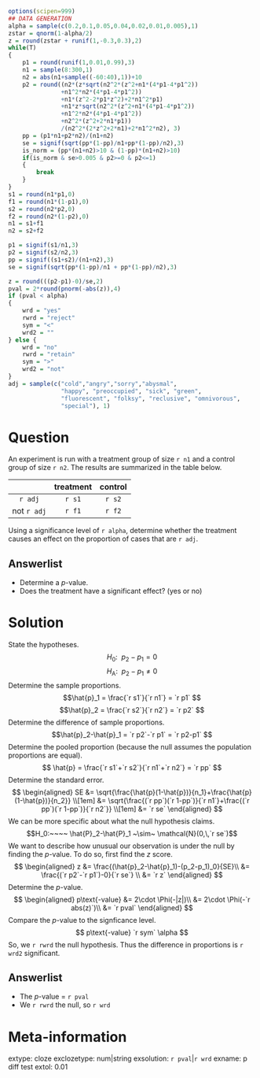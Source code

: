 ```r
options(scipen=999)
## DATA GENERATION
alpha = sample(c(0.2,0.1,0.05,0.04,0.02,0.01,0.005),1)
zstar = qnorm(1-alpha/2)
z = round(zstar + runif(1,-0.3,0.3),2)
while(T)
{
    p1 = round(runif(1,0.01,0.99),3)
    n1 = sample(8:300,1)
    n2 = abs(n1+sample((-60:40),1))+10
    p2 = round((n2*(z*sqrt(n2^2*(z^2+n1*(4*p1-4*p1^2))
               +n1^2*n2*(4*p1-4*p1^2))
               +n1*(z^2-2*p1*z^2)+2*n1^2*p1)
               +n1*z*sqrt(n2^2*(z^2+n1*(4*p1-4*p1^2))
               +n1^2*n2*(4*p1-4*p1^2))
               +n2^2*(z^2+2*n1*p1))
               /(n2^2*(2*z^2+2*n1)+2*n1^2*n2), 3)
    pp = (p1*n1+p2*n2)/(n1+n2)
    se = signif(sqrt(pp*(1-pp)/n1+pp*(1-pp)/n2),3)
    is_norm = (pp*(n1+n2)>10 & (1-pp)*(n1+n2)>10)
    if(is_norm & se>0.005 & p2>=0 & p2<=1)
    {
        break
    }
}
s1 = round(n1*p1,0)
f1 = round(n1*(1-p1),0)
s2 = round(n2*p2,0)
f2 = round(n2*(1-p2),0)
n1 = s1+f1
n2 = s2+f2

p1 = signif(s1/n1,3)
p2 = signif(s2/n2,3)
pp = signif((s1+s2)/(n1+n2),3)
se = signif(sqrt(pp*(1-pp)/n1 + pp*(1-pp)/n2),3)

z = round(((p2-p1)-0)/se,2)
pval = 2*round(pnorm(-abs(z)),4)
if (pval < alpha)
{
    wrd = "yes"
    rwrd = "reject"
    sym = "<"
    wrd2 = ""
} else {
    wrd = "no"
    rwrd = "retain"
    sym = ">"
    wrd2 = "not"
}
adj = sample(c("cold","angry","sorry","abysmal",
               "happy", "preoccupied", "sick", "green",
               "fluorescent", "folksy", "reclusive", "omnivorous",
               "special"), 1)
```


Question
========

An experiment is run with a treatment group of size `r n1` and a control group of size `r n2`. The results are summarized in the table below.

|             | treatment | control | 
|:-----------:|:---------:|:-------:|
| `r adj`     |  `r s1`   | `r s2`  |
| not `r adj` |  `r f1`   | `r f2`  |

 Using a significance level of `r alpha`, determine whether the treatment causes an effect on the proportion of cases that are `r adj`.

Answerlist
--------

* Determine a $p$-value.
* Does the treatment have a significant effect? (yes or no)


Solution
========

State the hypotheses.
$$H_0:~~ p_2-p_1 = 0 $$
$$H_\text{A}: ~~ p_2-p_1 \ne 0 $$
Determine the sample proportions.
$$\hat{p}_1 = \frac{`r s1`}{`r n1`} = `r p1` $$
$$\hat{p}_2 = \frac{`r s2`}{`r n2`} = `r p2` $$
Determine the difference of sample proportions.
$$\hat{p}_2-\hat{p}_1 = `r p2`-`r p1` = `r p2-p1` $$
Determine the pooled proportion (because the null assumes the population proportions are equal).
$$ \hat{p} = \frac{`r s1`+`r s2`}{`r n1`+`r n2`} = `r pp` $$
Determine the standard error.
$$
\begin{aligned}
SE &= \sqrt{\frac{\hat{p}(1-\hat{p})}{n_1}+\frac{\hat{p}(1-\hat{p})}{n_2}} \\[1em]
&= \sqrt{\frac{(`r pp`)(`r 1-pp`)}{`r n1`}+\frac{(`r pp`)(`r 1-pp`)}{`r n2`}} \\[1em]
&= `r se`
\end{aligned}
$$
We can be more specific about what the null hypothesis claims.
$$H_0:~~~~ \hat{P}_2-\hat{P}_1 ~\sim~ \mathcal{N}(0,\,`r se`)$$
We want to describe how unusual our observation is under the null by finding the $p$-value. To do so, first find the $z$ score.
$$
\begin{aligned}
z &= \frac{(\hat{p}_2-\hat{p}_1)-(p_2-p_1)_0}{SE}\\
&= \frac{(`r p2`-`r p1`)-0}{`r se`} \\
&= `r z`
\end{aligned}
$$
Determine the $p$-value.
$$
\begin{aligned}
p\text{-value} &= 2\cdot \Phi(-|z|)\\
&= 2\cdot \Phi(-`r abs(z)`)\\
&= `r pval`
\end{aligned}
$$
Compare the $p$-value to the signficance level. 
$$ p\text{-value} `r sym` \alpha $$
So, we `r rwrd` the null hypothesis. Thus the difference in proportions is `r wrd2` significant.


Answerlist
--------
* The $p$-value = `r pval`
* We `r rwrd` the null, so `r wrd`


Meta-information
============
extype: cloze
exclozetype: num|string
exsolution: `r pval`|`r wrd`
exname: p diff test
extol: 0.01
